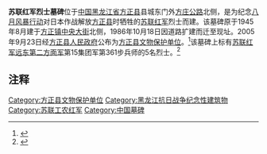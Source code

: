 '''苏联红军烈士墓碑'''位于[[中国|中国]][[黑龙江省|黑龙江省]][[方正县|方正县]]县城东门外[[方庄公路|方庄公路]]北侧，是为纪念[[八月风暴行动|八月风暴行动]]对日本作战解放[[方正县|方正县]]时牺牲的[[苏联红军|苏联红军]]烈士而建。该墓碑原于1945年8月建于[[方正镇|方正镇]][[中央大街_(方正县)|中央大街]]北侧，1986年10月18日因道路扩建而迁至现址。2005年9月23日经[[方正县人民政府|方正县人民政府]]公布为[[方正县文物保护单位|方正县文物保护单位]]。<ref name=fzxz>{{cite web|url=http://218.10.232.41:8080/was40/detail?record=211&channelid=1395&presearchword=|title=方正县志·第八编 政权 政事·第六章 民政·第六节 陵园墓碑管理|work=哈尔滨地情|accessdate=2011-08-08|archiveurl=https://archive.fo/20170328040235/http://218.10.232.41:8080/was40/print?record=211&channelid=1395&back=-7|archivedate=2017-03-28}}</ref>该墓碑上标有[[苏联红军|苏联红军]][[远东第二方面军|远东第二方面军]]第15集团军第361步兵师的5名烈士。<ref>{{Cite web |url=http://news.ifeng.com/mainland/special/rijunlibei/content-3/detail_2011_08/09/8264572_0.shtml |title=方正县为开拓团立碑背后：烈士陵园破败不堪没人管，凤凰网，2011年08月09日 |access-date=2011年8月9日 |archive-date=2017年3月28日 |archive-url=https://web.archive.org/web/20170328204257/http://news.ifeng.com/mainland/special/rijunlibei/content-3/detail_2011_08/09/8264572_0.shtml |dead-url=no }}</ref>

==注释==
{{Reflist|2}}

{{黑龍江小作品}}

[[Category:方正县文物保护单位|Category:方正县文物保护单位]]
[[Category:黑龙江抗日战争纪念性建筑物|Category:黑龙江抗日战争纪念性建筑物]]
[[Category:苏联工农红军|Category:苏联工农红军]]
[[Category:中国墓碑|Category:中国墓碑]]
